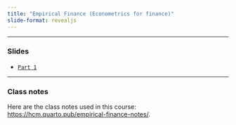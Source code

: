 ```yaml
---
title: "Empirical Finance (Econometrics for finance)"
slide-format: revealjs
---
```


___

###  Slides

-   [`Part 1`](https://hcm.quarto.pub/emp_fin_1/#/title-slide)

___

### Class notes

Here are the class notes used in this course: [https://hcm.quarto.pub/empirical-finance-notes/](https://hcm.quarto.pub/empirical-finance-notes/).

